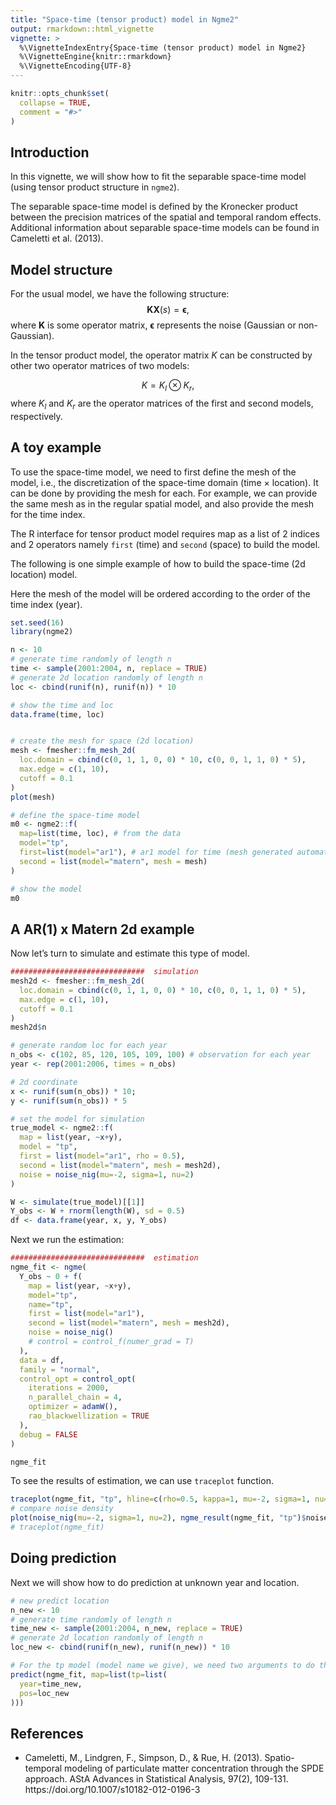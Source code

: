 ```yaml
---
title: "Space-time (tensor product) model in Ngme2"
output: rmarkdown::html_vignette
vignette: >
  %\VignetteIndexEntry{Space-time (tensor product) model in Ngme2}
  %\VignetteEngine{knitr::rmarkdown}
  %\VignetteEncoding{UTF-8}
---
```


```r
knitr::opts_chunk$set(
  collapse = TRUE,
  comment = "#>"
)
```

## Introduction

In this vignette, we will show how to fit the separable space-time model (using tensor product structure in `ngme2`).

The separable space-time model is defined by the Kronecker product between the precision matrices of the spatial and temporal random effects. Additional information about separable space-time models can be found in Cameletti et al. (2013).

## Model structure

For the usual model, we have the following structure:
$$ \mathbf{K} \mathbf{X}(s) = \boldsymbol{\epsilon},$$ where $\mathbf{K}$ is some operator matrix, $\boldsymbol{\epsilon}$ represents the noise (Gaussian or non-Gaussian).

In the tensor product model, the operator matrix $K$ can be constructed by other two operator matrices of two models:

$$K = K_l \otimes K_r,$$
where $K_l$ and $K_r$ are the operator matrices of the first and second models, respectively.


## A toy example

To use the space-time model, we need to first define the mesh of the model, i.e., the discretization of the space-time domain (time $\times$ location). It can be done by providing the mesh for each. For example, we can provide the same mesh as in the regular spatial model, and also provide the mesh for the time index.

The R interface for tensor product model requires map as a list of 2 indices and 2 operators namely `first` (time) and `second` (space) to build the model.

The following is one simple example of how to build the space-time (2d location) model.

Here the mesh of the model will be ordered according to the order of the time index (year).

```r
set.seed(16)
library(ngme2)

n <- 10
# generate time randomly of length n
time <- sample(2001:2004, n, replace = TRUE)
# generate 2d location randomly of length n
loc <- cbind(runif(n), runif(n)) * 10

# show the time and loc
data.frame(time, loc)


# create the mesh for space (2d location)
mesh <- fmesher::fm_mesh_2d(
  loc.domain = cbind(c(0, 1, 1, 0, 0) * 10, c(0, 0, 1, 1, 0) * 5),
  max.edge = c(1, 10),
  cutoff = 0.1
)
plot(mesh)

# define the space-time model
m0 <- ngme2::f(
  map=list(time, loc), # from the data
  model="tp",
  first=list(model="ar1"), # ar1 model for time (mesh generated automatically)
  second = list(model="matern", mesh = mesh)
)

# show the model
m0
```


## A AR(1) x Matern 2d example

Now let's turn to simulate and estimate this type of model.

```r
##############################  simulation
mesh2d <- fmesher::fm_mesh_2d(
  loc.domain = cbind(c(0, 1, 1, 0, 0) * 10, c(0, 0, 1, 1, 0) * 5),
  max.edge = c(1, 10),
  cutoff = 0.1
)
mesh2d$n

# generate random loc for each year
n_obs <- c(102, 85, 120, 105, 109, 100) # observation for each year
year <- rep(2001:2006, times = n_obs)

# 2d coordinate
x <- runif(sum(n_obs)) * 10;
y <- runif(sum(n_obs)) * 5

# set the model for simulation
true_model <- ngme2::f(
  map = list(year, ~x+y),
  model = "tp",
  first = list(model="ar1", rho = 0.5),
  second = list(model="matern", mesh = mesh2d),
  noise = noise_nig(mu=-2, sigma=1, nu=2)
)

W <- simulate(true_model)[[1]]
Y_obs <- W + rnorm(length(W), sd = 0.5)
df <- data.frame(year, x, y, Y_obs)
```

Next we run the estimation:

```r
##############################  estimation
ngme_fit <- ngme(
  Y_obs ~ 0 + f(
    map = list(year, ~x+y),
    model="tp",
    name="tp",
    first = list(model="ar1"),
    second = list(model="matern", mesh = mesh2d),
    noise = noise_nig()
    # control = control_f(numer_grad = T)
  ),
  data = df,
  family = "normal",
  control_opt = control_opt(
    iterations = 2000,
    n_parallel_chain = 4,
    optimizer = adamW(),
    rao_blackwellization = TRUE
  ),
  debug = FALSE
)

ngme_fit
```

To see the results of estimation, we can use `traceplot` function.

```r
traceplot(ngme_fit, "tp", hline=c(rho=0.5, kappa=1, mu=-2, sigma=1, nu=2))
# compare noise density
plot(noise_nig(mu=-2, sigma=1, nu=2), ngme_result(ngme_fit, "tp")$noise)
# traceplot(ngme_fit)
```


## Doing prediction

Next we will show how to do prediction at unknown year and location.

```r
# new predict location
n_new <- 10
# generate time randomly of length n
time_new <- sample(2001:2004, n_new, replace = TRUE)
# generate 2d location randomly of length n
loc_new <- cbind(runif(n_new), runif(n_new)) * 10

# For the tp model (model name we give), we need two arguments to do the prediction.
predict(ngme_fit, map=list(tp=list(
  year=time_new,
  pos=loc_new
)))
```


## References

* Cameletti, M., Lindgren, F., Simpson, D., & Rue, H. (2013). Spatio-temporal modeling of particulate matter concentration through the SPDE approach. AStA Advances in Statistical Analysis, 97(2), 109-131. https://doi.org/10.1007/s10182-012-0196-3